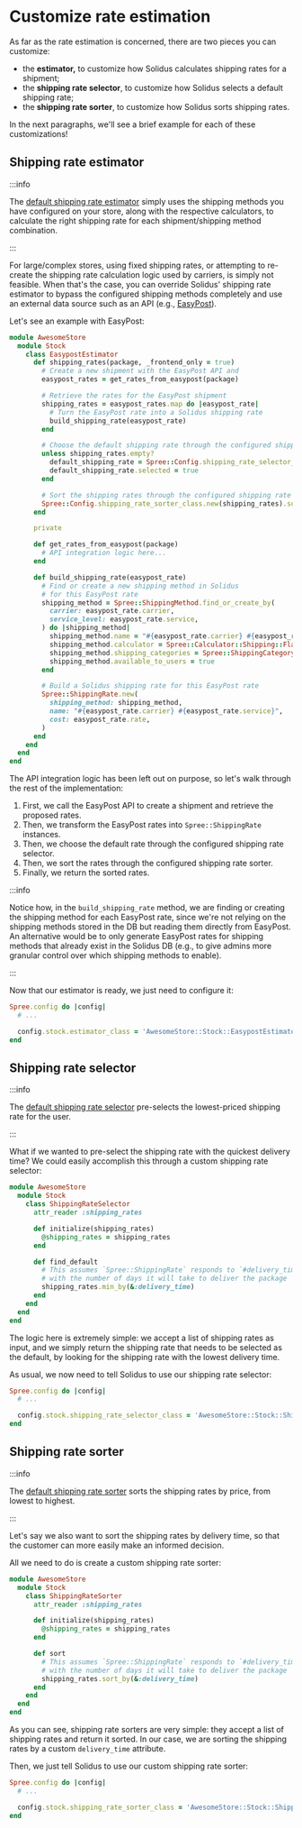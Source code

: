 # Customize rate estimation

As far as the rate estimation is concerned, there are two pieces you can customize:

* the **estimator,** to customize how Solidus calculates shipping rates for a shipment;
* the **shipping rate selector**, to customize how Solidus selects a default shipping rate;
* the **shipping rate sorter**, to customize how Solidus sorts shipping rates.

In the next paragraphs, we'll see a brief example for each of these customizations!

## **Shipping rate estimator**

:::info

The [default shipping rate estimator](https://github.com/solidusio/solidus/blob/6c0da5d618a6d04d13ef50ec01ae17c3b06f6259/core/app/models/spree/stock/estimator.rb)
simply uses the shipping methods you have configured on your store, along with the respective
calculators, to calculate the right shipping rate for each shipment/shipping method combination.

:::

For large/complex stores, using fixed shipping rates, or attempting to re-create the shipping rate
calculation logic used by carriers, is simply not feasible. When that's the case, you can override
Solidus' shipping rate estimator to bypass the configured shipping methods completely and use an
external data source such as an API (e.g., [EasyPost](https://www.easypost.com/)).

Let's see an example with EasyPost:

```ruby
module AwesomeStore
  module Stock
    class EasypostEstimator
      def shipping_rates(package, _frontend_only = true)
        # Create a new shipment with the EasyPost API and
        easypost_rates = get_rates_from_easypost(package)

        # Retrieve the rates for the EasyPost shipment
        shipping_rates = easypost_rates.map do |easypost_rate|
          # Turn the EasyPost rate into a Solidus shipping rate
          build_shipping_rate(easypost_rate)
        end

        # Choose the default shipping rate through the configured shipping rate selector
        unless shipping_rates.empty?
          default_shipping_rate = Spree::Config.shipping_rate_selector_class.new(shipping_rates).find_default
          default_shipping_rate.selected = true
        end

        # Sort the shipping rates through the configured shipping rate sorter
        Spree::Config.shipping_rate_sorter_class.new(shipping_rates).sort
      end

      private

      def get_rates_from_easypost(package)
        # API integration logic here...
      end

      def build_shipping_rate(easypost_rate)
        # Find or create a new shipping method in Solidus
        # for this EasyPost rate
        shipping_method = Spree::ShippingMethod.find_or_create_by(
          carrier: easypost_rate.carrier,
          service_level: easypost_rate.service,
        ) do |shipping_method|
          shipping_method.name = "#{easypost_rate.carrier} #{easypost_rate.service}"
          shipping_method.calculator = Spree::Calculator::Shipping::FlatRate.create
          shipping_method.shipping_categories = Spree::ShippingCategory.all
          shipping_method.available_to_users = true
        end

        # Build a Solidus shipping rate for this EasyPost rate
        Spree::ShippingRate.new(
          shipping_method: shipping_method,
          name: "#{easypost_rate.carrier} #{easypost_rate.service}",
          cost: easypost_rate.rate,
        )
      end
    end
  end
end
```

The API integration logic has been left out on purpose, so let's walk through the rest of the
implementation:

1. First, we call the EasyPost API to create a shipment and retrieve the proposed rates.
2. Then, we transform the EasyPost rates into `Spree::ShippingRate` instances.
3. Then, we choose the default rate through the configured shipping rate selector.
4. Then, we sort the rates through the configured shipping rate sorter.
5. Finally, we return the sorted rates.

:::info

Notice how, in the `build_shipping_rate` method, we are finding or creating the shipping method for
each EasyPost rate, since we're not relying on the shipping methods stored in the DB but reading
them directly from EasyPost. An alternative would be to only generate EasyPost rates for shipping
methods that already exist in the Solidus DB (e.g., to give admins more granular control over which
shipping methods to enable).

:::

Now that our estimator is ready, we just need to configure it:

```ruby title="config/initializers/spree.rb"
Spree.config do |config|
  # ...

  config.stock.estimator_class = 'AwesomeStore::Stock::EasypostEstimator'
end
```

## Shipping rate selector

:::info

The [default shipping rate selector](https://github.com/solidusio/solidus/blob/6c0da5d618a6d04d13ef50ec01ae17c3b06f6259/core/app/models/spree/stock/shipping\_rate\_selector.rb)
pre-selects the lowest-priced shipping rate for the user.

:::

What if we wanted to pre-select the shipping rate with the quickest delivery time? We could easily
accomplish this through a custom shipping rate selector:

```ruby
module AwesomeStore
  module Stock
    class ShippingRateSelector
      attr_reader :shipping_rates

      def initialize(shipping_rates)
        @shipping_rates = shipping_rates
      end

      def find_default
        # This assumes `Spree::ShippingRate` responds to `#delivery_time`
        # with the number of days it will take to deliver the package
        shipping_rates.min_by(&:delivery_time)
      end
    end
  end
end
```

The logic here is extremely simple: we accept a list of shipping rates as input, and we simply
return the shipping rate that needs to be selected as the default, by looking for the shipping rate
with the lowest delivery time.

As usual, we now need to tell Solidus to use our shipping rate selector:

```ruby title="config/initializers/spree.rb"
Spree.config do |config|
  # ...

  config.stock.shipping_rate_selector_class = 'AwesomeStore::Stock::ShippingRateSelector'
end
```

## Shipping rate sorter

:::info

The [default shipping rate sorter](https://github.com/solidusio/solidus/blob/6c0da5d618a6d04d13ef50ec01ae17c3b06f6259/core/app/models/spree/stock/shipping\_rate\_sorter.rb)
sorts the shipping rates by price, from lowest to highest.

:::

Let's say we also want to sort the shipping rates by delivery time, so that the customer can more
easily make an informed decision.

All we need to do is create a custom shipping rate sorter:

```ruby
module AwesomeStore
  module Stock
    class ShippingRateSorter
      attr_reader :shipping_rates

      def initialize(shipping_rates)
        @shipping_rates = shipping_rates
      end

      def sort
        # This assumes `Spree::ShippingRate` responds to `#delivery_time`
        # with the number of days it will take to deliver the package
        shipping_rates.sort_by(&:delivery_time)
      end
    end
  end
end
```

As you can see, shipping rate sorters are very simple: they accept a list of shipping rates and
return it sorted. In our case, we are sorting the shipping rates by a custom `delivery_time`
attribute.

Then, we just tell Solidus to use our custom shipping rate sorter:

```ruby title="config/initializers/spree.rb"
Spree.config do |config|
  # ...

  config.stock.shipping_rate_sorter_class = 'AwesomeStore::Stock::ShippingRateSorter'
end
```
